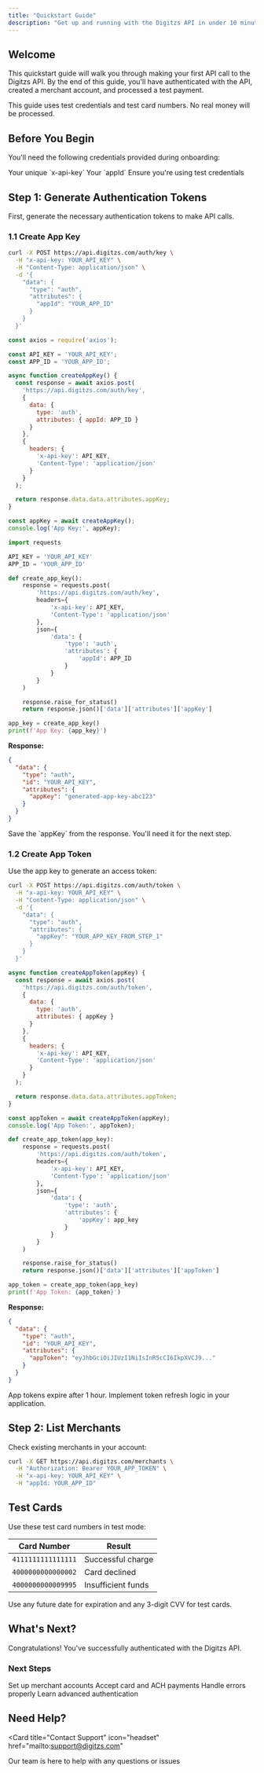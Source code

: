 ```yaml
---
title: "Quickstart Guide"
description: "Get up and running with the Digitzs API in under 10 minutes"
---
```


## Welcome

This quickstart guide will walk you through making your first API call to the Digitzs API. By the end of this guide, you'll have authenticated with the API, created a merchant account, and processed a test payment.

<Note>
  This guide uses test credentials and test card numbers. No real money will be processed.
</Note>

## Before You Begin

You'll need the following credentials provided during onboarding:

<CardGroup cols={3}>
  <Card title="API Key" icon="key">
    Your unique `x-api-key`
  </Card>
  <Card title="Application ID" icon="fingerprint">
    Your `appId`
  </Card>
  <Card title="Test Mode" icon="flask">
    Ensure you're using test credentials
  </Card>
</CardGroup>

## Step 1: Generate Authentication Tokens

First, generate the necessary authentication tokens to make API calls.

### 1.1 Create App Key

<CodeGroup>

```bash cURL
curl -X POST https://api.digitzs.com/auth/key \
  -H "x-api-key: YOUR_API_KEY" \
  -H "Content-Type: application/json" \
  -d '{
    "data": {
      "type": "auth",
      "attributes": {
        "appId": "YOUR_APP_ID"
      }
    }
  }'
```

```javascript JavaScript
const axios = require('axios');

const API_KEY = 'YOUR_API_KEY';
const APP_ID = 'YOUR_APP_ID';

async function createAppKey() {
  const response = await axios.post(
    'https://api.digitzs.com/auth/key',
    {
      data: {
        type: 'auth',
        attributes: { appId: APP_ID }
      }
    },
    {
      headers: {
        'x-api-key': API_KEY,
        'Content-Type': 'application/json'
      }
    }
  );

  return response.data.data.attributes.appKey;
}

const appKey = await createAppKey();
console.log('App Key:', appKey);
```

```python Python
import requests

API_KEY = 'YOUR_API_KEY'
APP_ID = 'YOUR_APP_ID'

def create_app_key():
    response = requests.post(
        'https://api.digitzs.com/auth/key',
        headers={
            'x-api-key': API_KEY,
            'Content-Type': 'application/json'
        },
        json={
            'data': {
                'type': 'auth',
                'attributes': {
                    'appId': APP_ID
                }
            }
        }
    )

    response.raise_for_status()
    return response.json()['data']['attributes']['appKey']

app_key = create_app_key()
print(f'App Key: {app_key}')
```

</CodeGroup>

**Response:**

```json
{
  "data": {
    "type": "auth",
    "id": "YOUR_API_KEY",
    "attributes": {
      "appKey": "generated-app-key-abc123"
    }
  }
}
```

<Tip>
  Save the `appKey` from the response. You'll need it for the next step.
</Tip>

### 1.2 Create App Token

Use the app key to generate an access token:

<CodeGroup>

```bash cURL
curl -X POST https://api.digitzs.com/auth/token \
  -H "x-api-key: YOUR_API_KEY" \
  -H "Content-Type: application/json" \
  -d '{
    "data": {
      "type": "auth",
      "attributes": {
        "appKey": "YOUR_APP_KEY_FROM_STEP_1"
      }
    }
  }'
```

```javascript JavaScript
async function createAppToken(appKey) {
  const response = await axios.post(
    'https://api.digitzs.com/auth/token',
    {
      data: {
        type: 'auth',
        attributes: { appKey }
      }
    },
    {
      headers: {
        'x-api-key': API_KEY,
        'Content-Type': 'application/json'
      }
    }
  );

  return response.data.data.attributes.appToken;
}

const appToken = await createAppToken(appKey);
console.log('App Token:', appToken);
```

```python Python
def create_app_token(app_key):
    response = requests.post(
        'https://api.digitzs.com/auth/token',
        headers={
            'x-api-key': API_KEY,
            'Content-Type': 'application/json'
        },
        json={
            'data': {
                'type': 'auth',
                'attributes': {
                    'appKey': app_key
                }
            }
        }
    )

    response.raise_for_status()
    return response.json()['data']['attributes']['appToken']

app_token = create_app_token(app_key)
print(f'App Token: {app_token}')
```

</CodeGroup>

**Response:**

```json
{
  "data": {
    "type": "auth",
    "id": "YOUR_API_KEY",
    "attributes": {
      "appToken": "eyJhbGciOiJIUzI1NiIsInR5cCI6IkpXVCJ9..."
    }
  }
}
```

<Warning>
  App tokens expire after 1 hour. Implement token refresh logic in your application.
</Warning>

## Step 2: List Merchants

Check existing merchants in your account:

```bash
curl -X GET https://api.digitzs.com/merchants \
  -H "Authorization: Bearer YOUR_APP_TOKEN" \
  -H "x-api-key: YOUR_API_KEY" \
  -H "appId: YOUR_APP_ID"
```

## Test Cards

Use these test card numbers in test mode:

| Card Number | Result |
|-------------|--------|
| `4111111111111111` | Successful charge |
| `4000000000000002` | Card declined |
| `4000000000009995` | Insufficient funds |

<Tip>
  Use any future date for expiration and any 3-digit CVV for test cards.
</Tip>

## What's Next?

Congratulations! You've successfully authenticated with the Digitzs API.

### Next Steps

<CardGroup cols={2}>
  <Card
    title="Create Merchants"
    icon="store"
    href="/api-reference/merchants/overview"
  >
    Set up merchant accounts
  </Card>
  <Card
    title="Process Payments"
    icon="credit-card"
    href="/api-reference/payments/overview"
  >
    Accept card and ACH payments
  </Card>
  <Card
    title="Error Handling"
    icon="triangle-exclamation"
    href="/error-codes"
  >
    Handle errors properly
  </Card>
  <Card
    title="Full Authentication Guide"
    icon="key"
    href="/authentication"
  >
    Learn advanced authentication
  </Card>
</CardGroup>

## Need Help?

<Card
  title="Contact Support"
  icon="headset"
  href="mailto:support@digitzs.com"
>
  Our team is here to help with any questions or issues
</Card>

